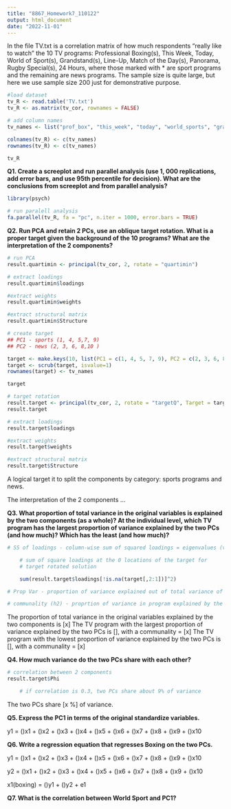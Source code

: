 ```yaml
---
title: "8867_Homework7_110122"
output: html_document
date: "2022-11-01"
---
```


In the file TV.txt is a correlation matrix of how much respondents “really like to watch” the 10 TV programs: Professional Boxing(s), This Week, Today, World of Sport(s), Grandstand(s), Line-Up, Match of the Day(s), Panorama, Rugby Special(s), 24 Hours, where those marked with * are sport programs and the remaining are news programs. The sample size is quite large, but here we use  sample size 200 just for demonstrative purpose. 

```r
#load dataset
tv_R <- read.table('TV.txt')
tv_R <- as.matrix(tv_cor, rownames = FALSE)

# add column names
tv_names <- list("prof_box", "this_week", "today", "world_sports", "grandstands", "line-up", "match_day", "panorama", "rugby", "24")

colnames(tv_R) <- c(tv_names)
rownames(tv_R) <- c(tv_names)

tv_R
```

**Q1. Create a screeplot and run parallel analysis (use 1, 000 replications, add error bars, and use 95th percentile for decision). What are the conclusions from screeplot and from parallel analysis?** 

```r
library(psych)

# run paralell analysis
fa.parallel(tv_R, fa = "pc", n.iter = 1000, error.bars = TRUE)
```


**Q2. Run PCA and retain 2 PCs, use an oblique target rotation. What is a proper target given the background of the 10 programs? What are the interpretation of the 2 components?** 

```r
# run PCA
result.quartimin <- principal(tv_cor, 2, rotate = "quartimin")

# extract loadings
result.quartimin$loadings

#extract weights
result.quartimin$weights

#extract structural matrix
result.quartimin$Structure
```

```r
# create target
## PC1 - sports (1, 4, 5,7, 9)
## PC2 - news (2, 3, 6, 8,10 )

target <- make.keys(10, list(PC1 = c(1, 4, 5, 7, 9), PC2 = c(2, 3, 6, 8, 10)))
target <- scrub(target, isvalue=1)
rownames(target) <- tv_names

target

# target rotation
result.target <- principal(tv_cor, 2, rotate = "targetQ", Target = target)
result.target

# extract loadings
result.target$loadings

#extract weights
result.target$weights

#extract structural matrix
result.target$Structure
```

A logical target it to split the components by category: sports programs and news. 

The interpretation of the 2 components ...

**Q3.	What proportion of total variance in the original variables is explained by the two components (as a whole)? At the individual level, which TV program has the largest proportion of variance  explained by the two PCs (and how much)? Which has the least (and how much)?** 

```r
# SS of loadings - column-wise sum of squared loadings = eigenvalues (variance explained) in unrotated loadings

    # sum of square loadings at the 0 locations of the target for 
    # target rotated solution

    sum(result.target$loadings[!is.na(target[,2:1])]^2)

# Prop Var - proportion of variance explained out of total variance of 10, number of variables

# communality (h2) - proprtion of variance in program explained by the two PCs
```

The proportion of total variance in the original variables explained by the two components is [x]
The TV program with the largest proportion of variance explained by the two PCs is [], with a communality = [x]
The TV program with the lowest proportion of variance explained by the two PCs is [], with a communality = [x]

**Q4.	How much variance do the two PCs share with each other?** 
```r
# correlation between 2 components 
result.target$Phi

    # if correlation is 0.3, two PCs share about 9% of variance
```

The two PCs share [x %] of variance. 

**Q5.	Express the PC1 in terms of the original standardize variables.** 

y1 = ()x1 + ()x2 + ()x3 + ()x4 + ()x5 + ()x6 + ()x7 + ()x8 + ()x9 + ()x10

**Q6.	Write a regression equation that regresses Boxing on the two PCs.** 

y1 = ()x1 + ()x2 + ()x3 + ()x4 + ()x5 + ()x6 + ()x7 + ()x8 + ()x9 + ()x10

y2 = ()x1 + ()x2 + ()x3 + ()x4 + ()x5 + ()x6 + ()x7 + ()x8 + ()x9 + ()x10

x1(boxing) = ()y1 + ()y2 + e1

**Q7.	What is the correlation between World Sport and PC1?** 
```r

```

